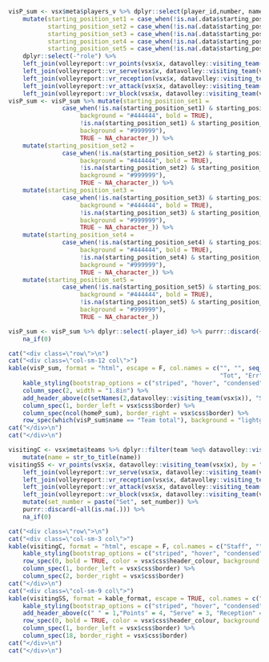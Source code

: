 ```r
visP_sum <- vsx$meta$players_v %>% dplyr::select(player_id,number, name, starting_position_set1, starting_position_set2, starting_position_set3, starting_position_set4, starting_position_set5, role)  %>% add_row(player_id = "Team total", name = "Team total") %>%
    mutate(starting_position_set1 = case_when(!is.na(.data$starting_position_set1) & .data$role %eq% "libero" ~ "L", TRUE ~ stringr::str_replace(starting_position_set1, '\\*', '.')),
           starting_position_set2 = case_when(!is.na(.data$starting_position_set2) & .data$role %eq% "libero" ~ "L", TRUE ~ stringr::str_replace(starting_position_set2, '\\*', '.')),
           starting_position_set3 = case_when(!is.na(.data$starting_position_set3) & .data$role %eq% "libero" ~ "L", TRUE ~ stringr::str_replace(starting_position_set3, '\\*', '.')),
           starting_position_set4 = case_when(!is.na(.data$starting_position_set4) & .data$role %eq% "libero" ~ "L", TRUE ~ stringr::str_replace(starting_position_set4, '\\*', '.')),
           starting_position_set5 = case_when(!is.na(.data$starting_position_set5) & .data$role %eq% "libero" ~ "L", TRUE ~ stringr::str_replace(starting_position_set5, '\\*', '.'))) %>%
    dplyr::select(-"role") %>%
    left_join(volleyreport::vr_points(vsx$x, datavolley::visiting_team(vsx$x), vote = vsx$vote) %>% dplyr::select_at(c("player_id", if (vsx$vote) "vote", "Tot", "BP", "W-L")), by = "player_id") %>%
    left_join(volleyreport::vr_serve(vsx$x, datavolley::visiting_team(vsx$x)), by = "player_id", suffix = c(".pts", ".ser") ) %>%
    left_join(volleyreport::vr_reception(vsx$x, datavolley::visiting_team(vsx$x)), by = "player_id", suffix = c(".ser", ".rec") ) %>%
    left_join(volleyreport::vr_attack(vsx$x, datavolley::visiting_team(vsx$x)), by = "player_id", suffix = c(".rec", ".att") ) %>%
    left_join(volleyreport::vr_block(vsx$x, datavolley::visiting_team(vsx$x)), by = "player_id")
visP_sum <- visP_sum %>% mutate(starting_position_set1 = 
               case_when(!is.na(starting_position_set1) & starting_position_set1 %in% c("1","2","3","4","5","6") ~ cell_spec(starting_position_set1, kable_format, color = "white", align = "c", 
                    background = "#444444", bold = TRUE), 
                    !is.na(starting_position_set1) & starting_position_set1 %in% c(".", "L") ~ cell_spec(starting_position_set1, kable_format, color = "white", align = "c", 
                    background = "#999999"), 
                    TRUE ~ NA_character_)) %>%
    mutate(starting_position_set2 = 
               case_when(!is.na(starting_position_set2) & starting_position_set2 %in% c("1","2","3","4","5","6") ~ cell_spec(starting_position_set2, kable_format, color = "white", align = "c", 
                    background = "#444444", bold = TRUE), 
                    !is.na(starting_position_set2) & starting_position_set2 %in% c(".", "L") ~ cell_spec(starting_position_set2, kable_format, color = "white", align = "c", 
                    background = "#999999"), 
                    TRUE ~ NA_character_)) %>%
    mutate(starting_position_set3 = 
               case_when(!is.na(starting_position_set3) & starting_position_set3 %in% c("1","2","3","4","5","6") ~ cell_spec(starting_position_set3, kable_format, color = "white", align = "c", 
                    background = "#444444", bold = TRUE), 
                    !is.na(starting_position_set3) & starting_position_set3 %in% c(".", "L") ~ cell_spec(starting_position_set3, kable_format, color = "white", align = "c", 
                    background = "#999999"), 
                    TRUE ~ NA_character_)) %>%
    mutate(starting_position_set4 = 
               case_when(!is.na(starting_position_set4) & starting_position_set4 %in% c("1","2","3","4","5","6") ~ cell_spec(starting_position_set4, kable_format, color = "white", align = "c", 
                    background = "#444444", bold = TRUE), 
                    !is.na(starting_position_set4) & starting_position_set4 %in% c(".", "L") ~ cell_spec(starting_position_set4, kable_format, color = "white", align = "c", 
                    background = "#999999"), 
                    TRUE ~ NA_character_)) %>% 
    mutate(starting_position_set5 = 
               case_when(!is.na(starting_position_set5) & starting_position_set5 %in% c("1","2","3","4","5","6") ~ cell_spec(starting_position_set5, kable_format, color = "white", align = "c", 
                    background = "#444444", bold = TRUE), 
                    !is.na(starting_position_set5) & starting_position_set5 %in% c(".", "L") ~ cell_spec(starting_position_set5, kable_format, color = "white", align = "c", 
                    background = "#999999"), 
                    TRUE ~ NA_character_))

visP_sum <- visP_sum %>% dplyr::select(-player_id) %>% purrr::discard(~all(is.na(.))) %>% 
    na_if(0)
```

```r
cat("<div class=\"row\">\n")
cat("<div class=\"col-sm-12 col\">")
kable(visP_sum, format = "html", escape = F, col.names = c("", "", seq_len(nrow(vsx$meta$result)), if (vsx$vote) "Vote", "Tot", "BP", "W-L", "Tot", "Err","Pts", 
                                                           "Tot", "Err", "Pos%", "(Exc%)", "Tot", "Err", "Blo", "Pts", "Pts%", "Pts")) %>%
    kable_styling(bootstrap_options = c("striped", "hover", "condensed"), full_width = TRUE, font_size = 11) %>%
    column_spec(2, width = "1.8in") %>%
    add_header_above(c(setNames(2,datavolley::visiting_team(vsx$x)), "Set" = nrow(vsx$meta$result), "Points" = 3 + vsx$vote, "Serve" = 3, "Reception" = 4, "Attack" = 5, "Blo" = 1), color = vsx$css$header_colour, background = vsx$css$header_background, bold = TRUE) %>% row_spec(0, bold = TRUE, color = vsx$css$header_colour, background = vsx$css$header_background) %>%
    column_spec(1, border_left = vsx$css$border) %>% 
    column_spec(ncol(homeP_sum), border_right = vsx$css$border) %>%
    row_spec(which(visP_sum$name == "Team total"), background = "lightgrey")
cat("</div>\n")
cat("</div>\n")
```

```r
visitingC <- vsx$meta$teams %>% dplyr::filter(team %eq% datavolley::visiting_team(vsx$x)) %>% dplyr::select(coach, assistant) %>% pivot_longer(1:2) %>%
    mutate(name = str_to_title(name))
visitingSS <- vr_points(vsx$x, datavolley::visiting_team(vsx$x), by = "set") %>%
    left_join(volleyreport::vr_serve(vsx$x, datavolley::visiting_team(vsx$x), by = "set"), by = "set_number", suffix = c(".pts", ".ser") ) %>%
    left_join(volleyreport::vr_reception(vsx$x, datavolley::visiting_team(vsx$x), by = "set"), by = "set_number", suffix = c(".ser", ".rec") ) %>%
    left_join(volleyreport::vr_attack(vsx$x, datavolley::visiting_team(vsx$x), by = "set"), by = "set_number", suffix = c(".rec", ".att") ) %>%
    left_join(volleyreport::vr_block(vsx$x, datavolley::visiting_team(vsx$x), by = "set"), by = "set_number") %>%
    mutate(set_number = paste("Set", set_number)) %>%
    purrr::discard(~all(is.na(.))) %>% 
    na_if(0)
```

```r
cat("<div class=\"row\">\n")
cat("<div class=\"col-sm-3 col\">")
kable(visitingC, format = "html", escape = F, col.names = c("Staff", "")) %>%
    kable_styling(bootstrap_options = c("striped", "hover", "condensed"), full_width = TRUE, font_size = 10) %>%
    row_spec(0, bold = TRUE, color = vsx$css$header_colour, background = vsx$css$header_background)  %>%
    column_spec(1, border_left = vsx$css$border) %>% 
    column_spec(2, border_right = vsx$css$border)
cat("</div>\n")
cat("<div class=\"col-sm-9 col\">")
kable(visitingSS, format = kable_format, escape = TRUE, col.names = c("","Ser", "Atk", "Blo","Op.Err", "Tot", "Err","Pts", "Tot", "Err", "Pos%", "(Exc%)", "Tot", "Err", "Blo", "Pts", "Pts%", "Pts")) %>%
    kable_styling(bootstrap_options = c("striped", "hover", "condensed"), full_width = TRUE, font_size = 11)  %>%
    add_header_above(c(" " = 1,"Points" = 4, "Serve" = 3, "Reception" = 4, "Attack" = 5, "Blo" = 1), color = vsx$css$header_colour, background = vsx$css$header_background) %>% 
    row_spec(0, bold = TRUE, color = vsx$css$header_colour, background = vsx$css$header_background) %>%
    column_spec(1, border_left = vsx$css$border) %>% 
    column_spec(18, border_right = vsx$css$border)
cat("</div>\n")
cat("</div>\n")

```
